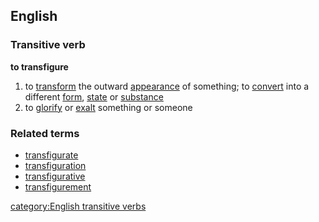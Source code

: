 ==English==
===Transitive verb===
'''to transfigure'''
# to [[transform]] the outward [[appearance]] of something; to [[convert]] into a different [[form]], [[state]] or [[substance]]
# to [[glorify]] or [[exalt]] something or someone
===Related terms===
*[[transfigurate]]
*[[transfiguration]]
*[[transfigurative]]
*[[transfigurement]]
[[category:English transitive verbs]]